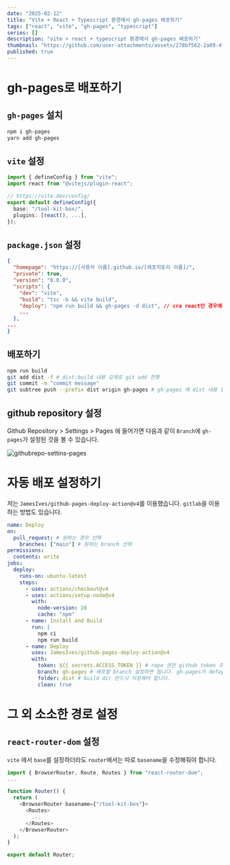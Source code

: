 ```yaml
---
date: "2025-02-12"
title: "Vite + React + Typescript 환경에서 gh-pages 배포하기"
tags: ["react", "vite", "gh-pages", "typescript"]
series: []
description: "vite + react + typescript 환경에서 gh-pages 배포하기"
thumbnail: "https://github.com/user-attachments/assets/278bf562-2a89-4f99-b0d5-80ca9f739fdb"
published: true
---
```

# gh-pages로 배포하기

## `gh-pages` 설치
``` bash
npm i gh-pages
yarn add gh-pages
```

## `vite` 설정
```ts title="vite.config.ts"
import { defineConfig } from "vite";
import react from "@vitejs/plugin-react";

// https://vite.dev/config/
export default defineConfig({
  base: "/tool-kit-box/",
  plugins: [react(), ...],
});
```

## `package.json` 설정
```json title="package.json"
{
  "homepage": "https://[사용자 이름].github.io/[레포지토리 이름]/",
  "private": true,
  "version": "0.0.0",
  "scripts": {
    "dev": "vite",
    "build": "tsc -b && vite build",
    "deploy": "npm run build && gh-pages -d dist", // cra react인 경우에는 gh-pages -d build
    ...
  },
...
}
```

## 배포하기
```bash
npm run build
git add dist -f # dist:build 내용 강제로 git add 진행
git commit -m "commit message"
git subtree push --prefix dist origin gh-pages # gh-pages 에 dist 내용 업로드
```

## github repository 설정

Github Repository > Settings > Pages 에 들어가면 다음과 같이 `Branch`에 `gh-pages`가 설정된 것을 볼 수 있습니다.


![githubrepo-settins-pages](https://github.com/user-attachments/assets/424c6b64-8a42-42b4-a7b4-25fdffecf635)


# 자동 배포 설정하기

저는 `JamesIves/github-pages-deploy-action@v4`를 이용했습니다. `gitlab`을 이용하는 방법도 있습니다.

```yaml title="deploy.yml"
name: Deploy
on:
  pull_request: # 원하는 경우 선택
    branches: ["main"] # 원하는 branch 선택
permissions:
  contents: write
jobs:
  deploy:
    runs-on: ubuntu-latest
    steps:
      - uses: actions/checkout@v4
      - uses: actions/setup-node@v4
        with:
          node-version: 20
          cache: "npm"
      - name: Install and Build
        run: |
          npm ci
          npm run build
      - name: Deploy
        uses: JamesIves/github-pages-deploy-action@v4
        with:
          token: ${{ secrets.ACCESS_TOKEN }} # repo 권한 github token 주시면 됩니다.
          branch: gh-pages # 배포할 branch 설정하면 됩니다. gh-pages가 defaylt 값으로 설정되어 있습니다.
          folder: dist # build dir 반드시 지정해야 합니다.
          clean: true
```

# 그 외 소소한 경로 설정

## `react-router-dom` 설정
`vite` 에서 `base`를 설정하더라도 `router`에서는 따로 `basename`을 수정해줘야 합니다.
```typescript jsx title="Router.tsx" {6}
import { BrowserRouter, Route, Routes } from "react-router-dom";
...

function Router() {
  return (
    <BrowserRouter basename={"/tool-kit-box"}>
      <Routes>
        ...
      </Routes>
    </BrowserRouter>
  );
}

export default Router;
```